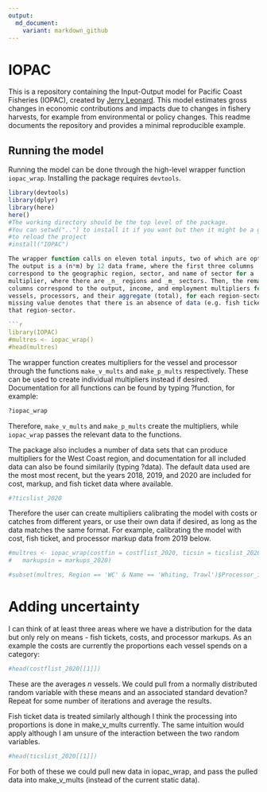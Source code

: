 ```yaml
---
output:
  md_document:
    variant: markdown_github
---
```


<!-- README.md is generated from README.Rmd. Please edit that file -->

# IOPAC

This is a repository containing the Input-Output model for Pacific Coast 
Fisheries (IOPAC), created by [Jerry Leonard](https://www.google.com). This 
model estimates gross changes in economic contributions and impacts due to 
changes in fishery harvests, for example from environmental or policy changes. 
This readme documents the repository and provides a minimal reproducible 
example.

## Running the model

Running the model can be done through the high-level wrapper function 
`iopac_wrap`. Installing the package requires `devtools`.

```r
library(devtools)
library(dplyr)
library(here)
here()
#The working directory should be the top level of the package.
#You can setwd("..") to install it if you want but then it might be a good idea
#to reload the project
#install("IOPAC")

The wrapper function calls on eleven total inputs, two of which are optional. 
The output is a (n*m) by 12 data frame, where the first three columns 
correspond to the geographic region, sector, and name of sector for a 
multiplier, where there are _n_ regions and _m_ sectors. Then, the remaining 9 
columns correspond to the output, income, and employment multipliers for 
vessels, processors, and their aggregate (total), for each region-sector. A 
missing value denotes that there is an absence of data (e.g. fish tickets) for 
that region-sector.

```r
library(IOPAC)
#multres <- iopac_wrap()
#head(multres)
```

The wrapper function creates multipliers for the vessel and processor through 
the functions `make_v_mults` and `make_p_mults` respectively. These can be used 
to create individual multipliers instead if desired. Documentation for all 
functions can be found by typing ?function, for example:

```r
?iopac_wrap
```

Therefore, `make_v_mults` and `make_p_mults` create the multipliers, while
`iopac_wrap` passes the relevant data to the functions.

The package also includes a number of data sets that can produce multipliers 
for the West Coast region, and documentation for all included data can also be 
found similarily (typing ?data). The default data used are the most most recent, 
but the years 2018, 2019, and 2020 are included for cost, markup, and fish 
ticket data where available. 

```r
#?ticslist_2020
```

Therefore the user can create multipliers calibrating the model with costs or
catches from different years, or use their own data if desired, as long as the 
data matches the same format. For example, calibrating the model with cost, fish
ticket, and processor markup data from 2019 below.

```r

#multres <- iopac_wrap(costfin = costflist_2020, ticsin = ticslist_2020, 
#	markupsin = markups_2020)

#subset(multres, Region == 'WC' & Name == 'Whiting, Trawl')$Processor_income

```

# Adding uncertainty
I can think of at least three areas where we have a distribution for the data
but only rely on means - fish tickets, costs, and processor markups. As an
example the costs are currently the proportions each vessel spends on a
category:

```r
#head(costflist_2020[[1]])
```

These are the averages *n* vessels. We could pull from a normally distributed
random variable with these means and an associated standard devation? Repeat for
some number of iterations and average the results.

Fish ticket data is treated similarly although I think the processing into
proportions is done in make_v_mults currently. The same intuition would apply
although I am unsure of the interaction between the two random variables.

```r
#head(ticslist_2020[[1]])
```

For both of these we could pull new data in iopac_wrap, and pass the pulled
data into make_v_mults (instead of the current static data).